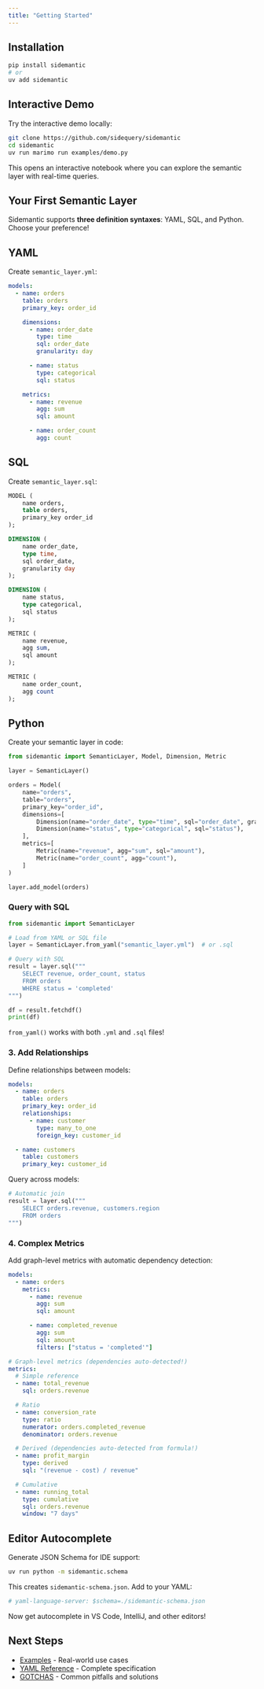 ```yaml
---
title: "Getting Started"
---
```


## Installation

```bash
pip install sidemantic
# or
uv add sidemantic
```

## Interactive Demo

Try the interactive demo locally:

```bash
git clone https://github.com/sidequery/sidemantic
cd sidemantic
uv run marimo run examples/demo.py
```

This opens an interactive notebook where you can explore the semantic layer with real-time queries.

## Your First Semantic Layer

Sidemantic supports **three definition syntaxes**: YAML, SQL, and Python. Choose your preference!

::: {.panel-tabset}

## YAML

Create `semantic_layer.yml`:

```yaml
models:
  - name: orders
    table: orders
    primary_key: order_id

    dimensions:
      - name: order_date
        type: time
        sql: order_date
        granularity: day

      - name: status
        type: categorical
        sql: status

    metrics:
      - name: revenue
        agg: sum
        sql: amount

      - name: order_count
        agg: count
```

## SQL

Create `semantic_layer.sql`:

```sql
MODEL (
    name orders,
    table orders,
    primary_key order_id
);

DIMENSION (
    name order_date,
    type time,
    sql order_date,
    granularity day
);

DIMENSION (
    name status,
    type categorical,
    sql status
);

METRIC (
    name revenue,
    agg sum,
    sql amount
);

METRIC (
    name order_count,
    agg count
);
```

## Python

Create your semantic layer in code:

```python
from sidemantic import SemanticLayer, Model, Dimension, Metric

layer = SemanticLayer()

orders = Model(
    name="orders",
    table="orders",
    primary_key="order_id",
    dimensions=[
        Dimension(name="order_date", type="time", sql="order_date", granularity="day"),
        Dimension(name="status", type="categorical", sql="status"),
    ],
    metrics=[
        Metric(name="revenue", agg="sum", sql="amount"),
        Metric(name="order_count", agg="count"),
    ]
)

layer.add_model(orders)
```

:::

### Query with SQL

```python
from sidemantic import SemanticLayer

# Load from YAML or SQL file
layer = SemanticLayer.from_yaml("semantic_layer.yml")  # or .sql

# Query with SQL
result = layer.sql("""
    SELECT revenue, order_count, status
    FROM orders
    WHERE status = 'completed'
""")

df = result.fetchdf()
print(df)
```

::: {.callout-note}
`from_yaml()` works with both `.yml` and `.sql` files!
:::

### 3. Add Relationships

Define relationships between models:

```yaml
models:
  - name: orders
    table: orders
    primary_key: order_id
    relationships:
      - name: customer
        type: many_to_one
        foreign_key: customer_id

  - name: customers
    table: customers
    primary_key: customer_id
```

Query across models:

```python
# Automatic join
result = layer.sql("""
    SELECT orders.revenue, customers.region
    FROM orders
""")
```

### 4. Complex Metrics

Add graph-level metrics with automatic dependency detection:

```yaml
models:
  - name: orders
    metrics:
      - name: revenue
        agg: sum
        sql: amount

      - name: completed_revenue
        agg: sum
        sql: amount
        filters: ["status = 'completed'"]

# Graph-level metrics (dependencies auto-detected!)
metrics:
  # Simple reference
  - name: total_revenue
    sql: orders.revenue

  # Ratio
  - name: conversion_rate
    type: ratio
    numerator: orders.completed_revenue
    denominator: orders.revenue

  # Derived (dependencies auto-detected from formula!)
  - name: profit_margin
    type: derived
    sql: "(revenue - cost) / revenue"

  # Cumulative
  - name: running_total
    type: cumulative
    sql: orders.revenue
    window: "7 days"
```

## Editor Autocomplete

Generate JSON Schema for IDE support:

```bash
uv run python -m sidemantic.schema
```

This creates `sidemantic-schema.json`. Add to your YAML:

```yaml
# yaml-language-server: $schema=./sidemantic-schema.json
```

Now get autocomplete in VS Code, IntelliJ, and other editors!

## Next Steps

- [Examples](examples.qmd) - Real-world use cases
- [YAML Reference](YAML_FORMAT.md) - Complete specification
- [GOTCHAS](GOTCHAS.md) - Common pitfalls and solutions
